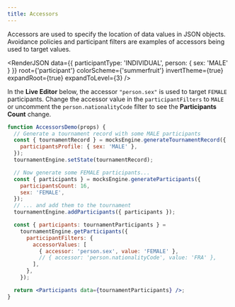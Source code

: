 ```yaml
---
title: Accessors
---
```



Accessors are used to specify the location of data values in JSON objects. Avoidance policies and participant filters are examples of accessors being used to target values.

<RenderJSON
  data={{ participantType: 'INDIVIDUAL', person: { sex: 'MALE' } }}
  root={'participant'}
  colorScheme={'summerfruit'}
  invertTheme={true}
  expandRoot={true}
  expandToLevel={3}
/>

In the **Live Editor** below, the accessor `"person.sex"` is used to target `FEMALE` participants.
Change the accessor value in the `participantFilters` to `MALE` or uncomment the `person.nationalityCode`
filter to see the **Participants Count** change.

```jsx live
function AccessorsDemo(props) {
  // Generate a tournament record with some MALE participants
  const { tournamentRecord } = mocksEngine.generateTournamentRecord({
    participantsProfile: { sex: 'MALE' },
  });
  tournamentEngine.setState(tournamentRecord);

  // Now generate some FEMALE participants...
  const { participants } = mocksEngine.generateParticipants({
    participantsCount: 16,
    sex: 'FEMALE',
  });
  // ... and add them to the tournament
  tournamentEngine.addParticipants({ participants });

  const { participants: tournamentParticipants } =
    tournamentEngine.getParticipants({
      participantFilters: {
        accessorValues: [
          { accessor: 'person.sex', value: 'FEMALE' },
          // { accessor: 'person.nationalityCode', value: 'FRA' },
        ],
      },
    });

  return <Participants data={tournamentParticipants} />;
}
```
